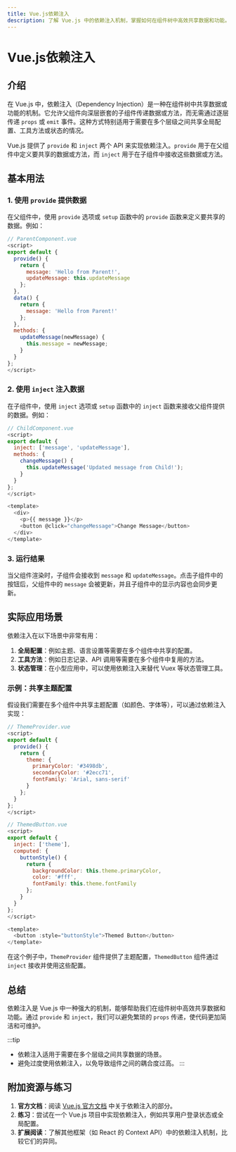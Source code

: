 ```yaml
---
title: Vue.js依赖注入
description: 了解 Vue.js 中的依赖注入机制，掌握如何在组件树中高效共享数据和功能。
---
```


# Vue.js依赖注入

## 介绍

在 Vue.js 中，依赖注入（Dependency Injection）是一种在组件树中共享数据或功能的机制。它允许父组件向深层嵌套的子组件传递数据或方法，而无需通过逐层传递 `props` 或 `emit` 事件。这种方式特别适用于需要在多个层级之间共享全局配置、工具方法或状态的情况。

Vue.js 提供了 `provide` 和 `inject` 两个 API 来实现依赖注入。`provide` 用于在父组件中定义要共享的数据或方法，而 `inject` 用于在子组件中接收这些数据或方法。

## 基本用法

### 1. 使用 `provide` 提供数据

在父组件中，使用 `provide` 选项或 `setup` 函数中的 `provide` 函数来定义要共享的数据。例如：

```javascript
// ParentComponent.vue
<script>
export default {
  provide() {
    return {
      message: 'Hello from Parent!',
      updateMessage: this.updateMessage
    };
  },
  data() {
    return {
      message: 'Hello from Parent!'
    };
  },
  methods: {
    updateMessage(newMessage) {
      this.message = newMessage;
    }
  }
};
</script>
```

### 2. 使用 `inject` 注入数据

在子组件中，使用 `inject` 选项或 `setup` 函数中的 `inject` 函数来接收父组件提供的数据。例如：

```javascript
// ChildComponent.vue
<script>
export default {
  inject: ['message', 'updateMessage'],
  methods: {
    changeMessage() {
      this.updateMessage('Updated message from Child!');
    }
  }
};
</script>

<template>
  <div>
    <p>{{ message }}</p>
    <button @click="changeMessage">Change Message</button>
  </div>
</template>
```

### 3. 运行结果

当父组件渲染时，子组件会接收到 `message` 和 `updateMessage`。点击子组件中的按钮后，父组件中的 `message` 会被更新，并且子组件中的显示内容也会同步更新。

## 实际应用场景

依赖注入在以下场景中非常有用：

1. **全局配置**：例如主题、语言设置等需要在多个组件中共享的配置。
2. **工具方法**：例如日志记录、API 调用等需要在多个组件中复用的方法。
3. **状态管理**：在小型应用中，可以使用依赖注入来替代 Vuex 等状态管理工具。

### 示例：共享主题配置

假设我们需要在多个组件中共享主题配置（如颜色、字体等），可以通过依赖注入实现：

```javascript
// ThemeProvider.vue
<script>
export default {
  provide() {
    return {
      theme: {
        primaryColor: '#3498db',
        secondaryColor: '#2ecc71',
        fontFamily: 'Arial, sans-serif'
      }
    };
  }
};
</script>

// ThemedButton.vue
<script>
export default {
  inject: ['theme'],
  computed: {
    buttonStyle() {
      return {
        backgroundColor: this.theme.primaryColor,
        color: '#fff',
        fontFamily: this.theme.fontFamily
      };
    }
  }
};
</script>

<template>
  <button :style="buttonStyle">Themed Button</button>
</template>
```

在这个例子中，`ThemeProvider` 组件提供了主题配置，`ThemedButton` 组件通过 `inject` 接收并使用这些配置。

## 总结

依赖注入是 Vue.js 中一种强大的机制，能够帮助我们在组件树中高效共享数据和功能。通过 `provide` 和 `inject`，我们可以避免繁琐的 `props` 传递，使代码更加简洁和可维护。

:::tip
- 依赖注入适用于需要在多个层级之间共享数据的场景。
- 避免过度使用依赖注入，以免导致组件之间的耦合度过高。
:::

## 附加资源与练习

1. **官方文档**：阅读 [Vue.js 官方文档](https://v3.vuejs.org/guide/component-provide-inject.html) 中关于依赖注入的部分。
2. **练习**：尝试在一个 Vue.js 项目中实现依赖注入，例如共享用户登录状态或全局配置。
3. **扩展阅读**：了解其他框架（如 React 的 Context API）中的依赖注入机制，比较它们的异同。
